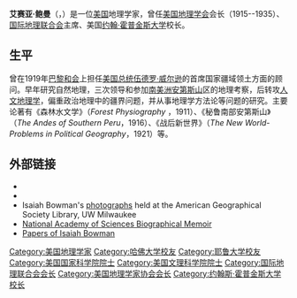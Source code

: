 {{Infobox Scientist
|name              = 艾赛亚·鲍曼
|box_width         =
|image             =
|image_size       =
|caption           = 
|birth_date        = 1878年12月26日
|birth_place       = {{CAN}}[[安大略省|安大略省]][[滑铁卢_(安大略省)|滑铁卢]]
|death_date        =  {{Death date and age|1950|1|6|1878|12|26}}
|death_place       = {{USA}}[[马里兰州|马里兰州]][[巴尔的摩|巴尔的摩]]
|residence  = |citizenship = 
|nationality       = {{USA}}
|ethnicity         = 
|field             =  [[地理学|地理学]]
|work_institutions = 
|alma_mater        = [[哈佛大学|哈佛大学]]<br />[[耶鲁大学|耶鲁大学]]
|doctoral_advisor  = 
|doctoral_students = 
|known_for         = 
|author_abbrev_bot =|author_abbrev_zoo = 
|influences        = 
|influenced        = 
|prizes            = 
|religion = |footnotes = |signature         =
}}
'''艾赛亚·鲍曼'''（{{lang-en|Isaiah Bowman}}，{{bd|1878年|12月26日|1950年|1月6日}}）是一位[[美国|美国]]地理学家，曾任[[美国地理学会|美国地理学会]]会长（1915--1935）、[[国际地理联合会|国际地理联合会]]主席、美国[[约翰·霍普金斯大学|约翰·霍普金斯大学]]校长。

==生平==
曾在1919年[[巴黎和会_(1919年)|巴黎和会]]上担任[[美国总统|美国总统]][[伍德罗·威尔逊|伍德罗·威尔逊]]的首席国家疆域领土方面的顾问。早年研究自然地理，三次领导和参加[[南美洲|南美洲]][[安第斯山|安第斯山]]区的地理考察，后转攻[[人文地理学|人文地理学]]，偏重政治地理中的疆界问题，并从事地理学方法论等问题的研究。主要论著有《森林水文学》（''Forest Physiography'' ，1911）、《秘鲁南部安第斯山》（''The Andes of Southern Peru''，1916）、《战后新世界》（''The New World-Problems in Political Geography''，1921）等。

==外部链接==
*{{Gutenberg author|id=Bowman,+Isaiah|name=Isaiah Bowman}}
*{{Internet Archive author |sname=Isaiah Bowman}}
*Isaiah Bowman's [http://collections.lib.uwm.edu/cdm4/results.php?CISOOP1=all&CISOFIELD1=CISOSEARCHALL&CISORESTMP=results.php&CISOVIEWTMP=item_viewer.php&CISOMODE=thumb&CISOGRID=thumbnail%2CA%2C1%3Btitle%2CA%2C1%3Bsubjec%2CA%2C0%3Bdescri%2C200%2C0%3Bnone%2CA%2C0%3B20%3Btitle%2Cnone%2Cnone%2Cnone%2Cnone&CISOBIB=title%2CA%2C1%2CN%3Bsubjec%2CA%2C0%2CN%3Bdescri%2C200%2C0%2CN%3Bnone%2CA%2C0%2CN%3Bnone%2CA%2C0%2CN%3B20%3Btitle%2Cnone%2Cnone%2Cnone%2Cnone&CISOTHUMB=20+%284x5%29%3Btitle%2Cnone%2Cnone%2Cnone%2Cnone&CISOTITLE=20%3Btitle%2Cnone%2Cnone%2Cnone%2Cnone&CISOHIERA=20%3Bsubjec%2Ctitle%2Cnone%2Cnone%2Cnone&CISOSUPPRESS=0&CISOBOX1=isaiah+bowman&CISOROOT=all&submit=search photographs] held at the American Geographical Society Library, UW Milwaukee
*[http://www.nasonline.org/publications/biographical-memoirs/memoir-pdfs/bowman-isaiah.pdf National Academy of Sciences Biographical Memoir]
*[https://web.archive.org/web/20151104093119/http://ead.library.jhu.edu/ms058.xml Papers of Isaiah Bowman]
 
{{Authority control}}

{{DEFAULTSORT:Bowman, Isaiah}}
[[Category:美国地理学家|Category:美国地理学家]]
[[Category:哈佛大学校友|Category:哈佛大学校友]]
[[Category:耶鲁大学校友|Category:耶鲁大学校友]]
[[Category:美国国家科学院院士|Category:美国国家科学院院士]]
[[Category:美国文理科学院院士|Category:美国文理科学院院士]]
[[Category:国际地理联合会会长|Category:国际地理联合会会长]]
[[Category:美国地理学家协会会长|Category:美国地理学家协会会长]]
[[Category:约翰斯·霍普金斯大学校长|Category:约翰斯·霍普金斯大学校长]]
